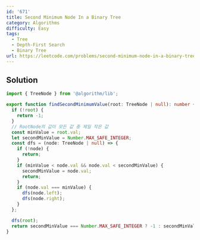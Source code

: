 ```yaml
---
id: '671'
title: Second Minimum Node In a Binary Tree
category: Algorithms
difficulty: Easy
tags:
  - Tree
  - Depth-First Search
  - Binary Tree
url: https://leetcode.com/problems/second-minimum-node-in-a-binary-tree
---
```


## Solution

```typescript showLineNumbers
import { TreeNode } from '@algorithm/lib';

export function findSecondMinimumValue(root: TreeNode | null): number {
  if (!root) {
    return -1;
  }
  // RootNode의 값이 모든 값 중 제일 작은 값
  const minValue = root.val;
  let secondMinValue = Number.MAX_SAFE_INTEGER;
  const dfs = (node: TreeNode | null) => {
    if (!node) {
      return;
    }
    if (minValue < node.val && node.val < secondMinValue) {
      secondMinValue = node.val;
      return;
    }
    if (node.val === minValue) {
      dfs(node.left);
      dfs(node.right);
    }
  };

  dfs(root);
  return secondMinValue === Number.MAX_SAFE_INTEGER ? -1 : secondMinValue;
}
```
